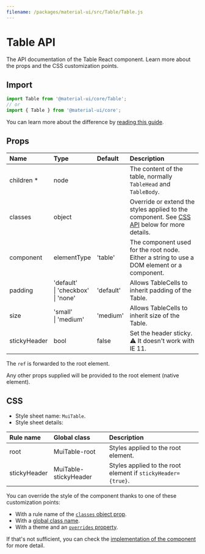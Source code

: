 ```yaml
---
filename: /packages/material-ui/src/Table/Table.js
---
```



<!--- This documentation is automatically generated, do not try to edit it. -->

# Table API

<p className="description">The API documentation of the Table React component. Learn more about the props and the CSS customization points.</p>

## Import

```js
import Table from '@material-ui/core/Table';
// or
import { Table } from '@material-ui/core';
```

You can learn more about the difference by [reading this guide](/guides/minimizing-bundle-size/).



## Props

| Name | Type | Default | Description |
|:-----|:-----|:--------|:------------|
| <span className="prop-name required">children&nbsp;*</span> | <span className="prop-type">node</span> |  | The content of the table, normally `TableHead` and `TableBody`. |
| <span className="prop-name">classes</span> | <span className="prop-type">object</span> |  | Override or extend the styles applied to the component. See [CSS API](#css) below for more details. |
| <span className="prop-name">component</span> | <span className="prop-type">elementType</span> | <span className="prop-default">'table'</span> | The component used for the root node. Either a string to use a DOM element or a component. |
| <span className="prop-name">padding</span> | <span className="prop-type">'default'<br />&#124;&nbsp;'checkbox'<br />&#124;&nbsp;'none'</span> | <span className="prop-default">'default'</span> | Allows TableCells to inherit padding of the Table. |
| <span className="prop-name">size</span> | <span className="prop-type">'small'<br />&#124;&nbsp;'medium'</span> | <span className="prop-default">'medium'</span> | Allows TableCells to inherit size of the Table. |
| <span className="prop-name">stickyHeader</span> | <span className="prop-type">bool</span> | <span className="prop-default">false</span> | Set the header sticky.<br />⚠️ It doesn't work with IE 11. |

The `ref` is forwarded to the root element.

Any other props supplied will be provided to the root element (native element).

## CSS

- Style sheet name: `MuiTable`.
- Style sheet details:

| Rule name | Global class | Description |
|:-----|:-------------|:------------|
| <span className="prop-name">root</span> | <span className="prop-name">MuiTable-root</span> | Styles applied to the root element.
| <span className="prop-name">stickyHeader</span> | <span className="prop-name">MuiTable-stickyHeader</span> | Styles applied to the root element if `stickyHeader={true}`.

You can override the style of the component thanks to one of these customization points:

- With a rule name of the [`classes` object prop](/customization/components/#overriding-styles-with-classes).
- With a [global class name](/customization/components/#overriding-styles-with-global-class-names).
- With a theme and an [`overrides` property](/customization/globals/#css).

If that's not sufficient, you can check the [implementation of the component](https://github.com/mui-org/material-ui/blob/master/packages/material-ui/src/Table/Table.js) for more detail.

